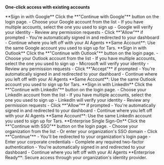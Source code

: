 **One-click access with existing accounts**

<Tabs>
<Tab title="Google" icon="chrome">
**Sign in with Google**

<Steps>
<Step title="Click Google login">
  Click the **"Continue with Google"** button on the login page.
</Step>

<Step title="Select account">
  - Choose your Google account from the list - If you have multiple accounts,
  select the one you used to sign up
</Step>

<Step title="Grant permissions">
  - Google will verify your identity - Review any permission requests - Click
  **"Allow"** if prompted
</Step>

<Step title="Access dashboard">
  - You're automatically signed in and redirected to your dashboard
  - Continue where you left off with your AI Agents
</Step>
</Steps>

<Note>
**Same Account**: Use the same Google account you used to sign up for Tars.
</Note>
</Tab>

<Tab title="Outlook" icon="envelope">
**Sign in with Outlook**

<Steps>
<Step title="Click Outlook login">
  Click the **"Continue with Outlook"** button on the login page.
</Step>

<Step title="Select account">
  - Choose your Outlook account from the list - If you have multiple accounts,
  select the one you used to sign up
</Step>

<Step title="Grant permissions">
  - Microsoft will verify your identity - Review any permission requests - Click
  **"Accept"** if prompted
</Step>

<Step title="Access dashboard">
  - You're automatically signed in and redirected to your dashboard
  - Continue where you left off with your AI Agents
</Step>
</Steps>

<Note>
**Same Account**: Use the same Outlook account you used to sign up for Tars.
</Note>
</Tab>

<Tab title="LinkedIn" icon="linkedin">
**Sign in with LinkedIn**

<Steps>
<Step title="Click LinkedIn login">
  Click the **"Continue with LinkedIn"** button on the login page.
</Step>

<Step title="Select account">
  - Choose your LinkedIn account from the list - If you have multiple accounts,
  select the one you used to sign up
</Step>

<Step title="Grant permissions">
  - LinkedIn will verify your identity - Review any permission requests - Click
  **"Allow"** if prompted
</Step>

<Step title="Access dashboard">
  - You're automatically signed in and redirected to your dashboard
  - Continue where you left off with your AI Agents
</Step>
</Steps>

<Note>
**Same Account**: Use the same LinkedIn account you used to sign up for Tars.
</Note>
</Tab>

<Tab title="SSO" icon="shield-check">
**Enterprise Single Sign-On**

<Steps>
<Step title="Click SSO login">
  Click the **"Continue with SSO"** button on the login page.
</Step>

<Step title="Select your organization">
  - Choose your organization from the list - Or enter your organization's SSO
  domain - Click **"Continue"**
</Step>

<Step title="Authenticate with your organization">
  - You'll be redirected to your organization's login page - Enter your
  corporate credentials - Complete any required two-factor authentication
</Step>

<Step title="Access dashboard">
  - You're automatically signed in and redirected to your dashboard
  - Continue where you left off with your AI Agents
</Step>
</Steps>

<Note>
**Enterprise Ready**: Secure access through your organization's identity provider.
</Note>
</Tab>
</Tabs>
